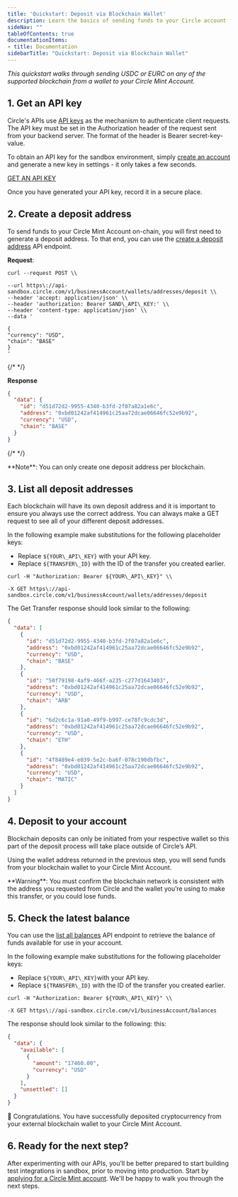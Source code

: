 ```yaml
---
title: 'Quickstart: Deposit via Blockchain Wallet'
description: Learn the basics of sending funds to your Circle account from an external blockchain wallet.
sideNav: ""
tableOfContents: true
documentationItems: 
- title: Documentation
sidebarTitle: "Quickstart: Deposit via Blockchain Wallet"
---
```


_This quickstart walks through sending USDC or EURC on any of the supported
blockchain from a wallet to your Circle Mint Account._

## 1. Get an API key

Circle's APIs use [API keys](/circle-mint/api-keys) as the mechanism to
authenticate client requests. The API key must be set in the Authorization
header of the request sent from your backend server. The format of the header is
Bearer secret-key-value.

To obtain an API key for the sandbox environment, simply
[create an account](https://app.circle.com/get-started/create-account) and
generate a new key in settings - it only takes a few seconds.

[GET AN API KEY](https://app-sandbox.circle.com/)

Once you have generated your API key, record it in a secure place.

## 2. Create a deposit address

To send funds to your Circle Mint Account on-chain, you will first need to
generate a deposit address. To that end, you can use the
[create a deposit address](/api-reference/circle-mint/account/create-business-deposit-address)
API endpoint.

**Request**:

```curl Curl
curl --request POST \\

--url https\://api-sandbox.circle.com/v1/businessAccount/wallets/addresses/deposit \\
--header 'accept: application/json' \\
--header 'authorization: Bearer SAND\_API\_KEY:' \\
--header 'content-type: application/json' \\
--data '

{
"currency": "USD",
"chain": "BASE"
}
'
```

{/* <!-- markdownlint-disable MD036 --> */}

**Response**

```json JSON
{
  "data": {
    "id": "d51d72d2-9955-4340-b3fd-2f07a82a1e6c",
    "address": "0xbd01242af414961c25aa72dcae06646fc52e9b92",
    "currency": "USD",
    "chain": "BASE"
  }
}
```

{/* <!-- markdownlint-enable 036--> */}

<Note>
**Note**: You can only create one deposit address per blockchain.
</Note>

## 3. List all deposit addresses

Each blockchain will have its own deposit address and it is important to ensure
you always use the correct address. You can always make a GET request to see all
of your different deposit addresses.

In the following example make substitutions for the following placeholder keys:

- Replace `${YOUR\_API\_KEY}` with your API key.
- Replace `${TRANSFER\_ID}` with the ID of the transfer you created earlier.

```curl Curl
curl -H "Authorization: Bearer ${YOUR\_API\_KEY}" \\

-X GET https\://api-sandbox.circle.com/v1/businessAccount/wallets/addresses/deposit
```

The Get Transfer response should look similar to the following:

```json JSON
{
  "data": [
    {
      "id": "d51d72d2-9955-4340-b3fd-2f07a82a1e6c",
      "address": "0xbd01242af414961c25aa72dcae06646fc52e9b92",
      "currency": "USD",
      "chain": "BASE"
    },
    {
      "id": "50f79198-4af9-466f-a235-c277d1643403",
      "address": "0xbd01242af414961c25aa72dcae06646fc52e9b92",
      "currency": "USD",
      "chain": "ARB"
    },
    {
      "id": "6d2c6c1a-91a0-49f9-b997-ce78fc9cdc3d",
      "address": "0xbd01242af414961c25aa72dcae06646fc52e9b92",
      "currency": "USD",
      "chain": "ETH"
    },
    {
      "id": "4f8489e4-e039-5e2c-ba6f-078c190dbfbc",
      "address": "0xbd01242af414961c25aa72dcae06646fc52e9b92",
      "currency": "USD",
      "chain": "MATIC"
    }
  ]
}
```

## 4. Deposit to your account

Blockchain deposits can only be initiated from your respective wallet so this
part of the deposit process will take place outside of Circle’s API.

Using the wallet address returned in the previous step, you will send funds from
your blockchain wallet to your Circle Mint Account.

<Warning>
  **Warning**: You must confirm the blockchain network is consistent with the
  address you requested from Circle and the wallet you’re using to make this
  transfer, or you could lose funds.
</Warning>

## 5. Check the latest balance

You can use the
[list all balances](/api-reference/circle-mint/account/list-business-balances)
API endpoint to retrieve the balance of funds available for use in your account.

In the following example make substitutions for the following placeholder keys:

- Replace `${YOUR\_API\_KEY}`with your API key.
- Replace `${TRANSFER\_ID}` with the ID of the transfer you created earlier.

```curl Curl
curl -H "Authorization: Bearer ${YOUR\_API\_KEY}" \\

-X GET https\://api-sandbox.circle.com/v1/businessAccount/balances
```

The response should look similar to the following: this:

```json JSON
{
  "data": {
    "available": [
      {
        "amount": "17460.00",
        "currency": "USD"
      }
    ],
    "unsettled": []
  }
}
```

🎉 Congratulations. You have successfully deposited cryptocurrency from your
external blockchain wallet to your Circle Mint Account.

## 6. Ready for the next step?

After experimenting with our APIs, you’ll be better prepared to start building
test integrations in sandbox, prior to moving into production. Start by
[applying for a Circle Mint account](https://www.circle.com/en/circle-mint).
We'll be happy to walk you through the next steps.
